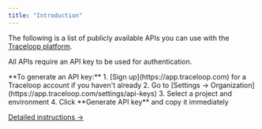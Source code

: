 ```yaml
---
title: "Introduction"
---
```


The following is a list of publicly available APIs you can use with the [Traceloop platform](https://app.traceloop.com).

All APIs require an API key to be used for authentication.

<Note>
  **To generate an API key:**
  1. [Sign up](https://app.traceloop.com) for a Traceloop account if you haven't already
  2. Go to [Settings → Organization](https://app.traceloop.com/settings/api-keys)
  3. Select a project and environment
  4. Click **Generate API key** and copy it immediately

  [Detailed instructions →](/settings/managing-api-keys)
</Note>
